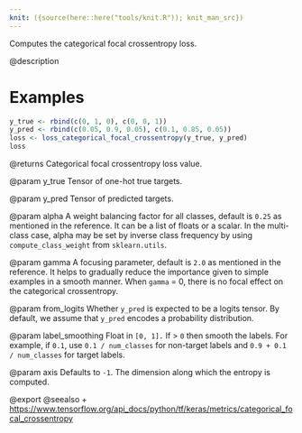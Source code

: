 ```yaml
---
knit: ({source(here::here("tools/knit.R")); knit_man_src})
---
```

Computes the categorical focal crossentropy loss.

@description

# Examples
```r
y_true <- rbind(c(0, 1, 0), c(0, 0, 1))
y_pred <- rbind(c(0.05, 0.9, 0.05), c(0.1, 0.85, 0.05))
loss <- loss_categorical_focal_crossentropy(y_true, y_pred)
loss
```

@returns
Categorical focal crossentropy loss value.

@param y_true
Tensor of one-hot true targets.

@param y_pred
Tensor of predicted targets.

@param alpha
A weight balancing factor for all classes, default is `0.25` as
mentioned in the reference. It can be a list of floats or a scalar.
In the multi-class case, alpha may be set by inverse class
frequency by using `compute_class_weight` from `sklearn.utils`.

@param gamma
A focusing parameter, default is `2.0` as mentioned in the
reference. It helps to gradually reduce the importance given to
simple examples in a smooth manner. When `gamma` = 0, there is
no focal effect on the categorical crossentropy.

@param from_logits
Whether `y_pred` is expected to be a logits tensor. By
default, we assume that `y_pred` encodes a probability
distribution.

@param label_smoothing
Float in `[0, 1].` If > `0` then smooth the labels. For
example, if `0.1`, use `0.1 / num_classes` for non-target labels
and `0.9 + 0.1 / num_classes` for target labels.

@param axis
Defaults to `-1`. The dimension along which the entropy is
computed.

@export
@seealso
+ <https://www.tensorflow.org/api_docs/python/tf/keras/metrics/categorical_focal_crossentropy>

